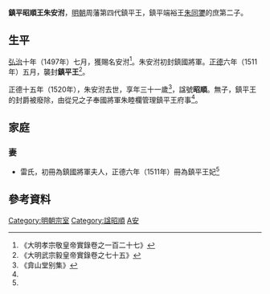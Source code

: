 '''鎮平昭順王朱安泭'''{{BD|1490年||1520年||catIdx=Z朱}}，[[明朝|明朝]]周藩第四代鎮平王，鎮平端裕王[[朱同䥸|朱同䥸]]的庶第二子。

==生平==
[[弘治|弘治]]十年（1497年）七月，獲賜名安泭<ref>《大明孝宗敬皇帝實錄卷之一百二十七》</ref>。朱安泭初封鎮國將軍。[[正德_(明朝)|正德]]六年（1511年）五月，襲封'''鎮平王'''<ref name=w75>《大明武宗毅皇帝實錄卷之七十五》</ref>。

正德十五年（1520年），朱安泭去世，享年三十一歲<ref name=s>《弇山堂别集》</ref>，諡號'''昭順'''。無子，鎮平王的封爵被廢除，由從兄之子奉國將軍朱睦欄管理鎮平王府事<ref name=s/>。

==家庭==
===妻===
*雷氏，初冊為鎮國將軍夫人，正德六年（1511年）冊為鎮平王妃<ref name=w75/>

==參考資料==
{{reflist|2}}

{{s-start}}
{{s-bef|before=父端裕王[[朱同䥸|朱同䥸]]}}
{{s-ttl|title=[[明朝藩王列表_(周王系)#鎮平國|明鎮平國國王]]|years=1511年－1520年}}
{{s-none|無|無子，封國廢除}}
{{end}}

[[Category:明朝宗室|Category:明朝宗室]]
[[Category:諡昭順|Category:諡昭順]]
[[Category:朱姓|A安]]